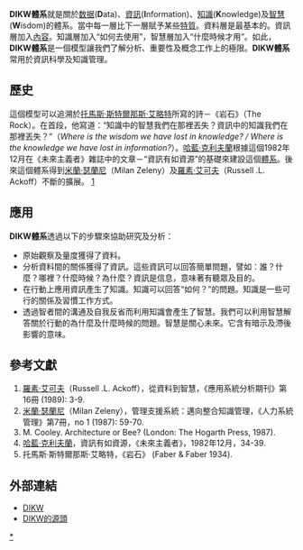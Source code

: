 '''DIKW體系'''就是關於[[数据|数据]]('''D'''ata)、[[資訊|資訊]]('''I'''nformation)、[[知識|知識]]('''K'''nowledge)及[[智慧|智慧]]('''W'''isdom)的體系。當中每一層比下一層賦予某些[[特質|特質]]。資料層是最基本的。資訊層加入[[內容|內容]]。知識層加入“如何去使用”，智慧層加入“什麼時候才用”。如此，'''DIKW體系'''是一個模型讓我們了解分析、重要性及概念工作上的極限。'''DIKW體系'''常用於資訊科學及知識管理。

== 歷史 ==
這個模型可以追溯於[[托馬斯·斯特爾那斯·艾略特|托馬斯·斯特爾那斯·艾略特]]所寫的詩－《岩石》（The Rock）。在首段，他寫道：“知識中的智慧我們在那裡丟失？資訊中的知識我們在那裡丟失？”（''Where is the wisdom we have lost in knowledge? / Where is the knowledge we have lost in information?''）。[[哈藍·克利夫蘭|哈藍·克利夫蘭]]根據這個1982年12月在《未來主義者》雜誌中的文章－“資訊有如資源”的基礎來建設這個[[體系|體系]]。後來這個體系得到[[米蘭·瑟蘭尼|米蘭·瑟蘭尼]]（Milan Zeleny）及[[羅素·艾可夫|羅素·艾可夫]]（Russell .L. Ackoff）不斷的擴展。 [https://web.archive.org/web/20051221151426/http://www-personal.si.umich.edu/~nsharma/dikw_origin.htm]

== 應用 ==
'''DIKW體系'''透過以下的步驟來協助研究及分析：
* 原始觀察及量度獲得了資料。
* 分析資料間的關係獲得了資訊。這些資訊可以回答簡單問題，譬如：誰？什麼？哪裡？什麼時候？為什麼？資訊是信息，意味著有聽眾及目的。
* 在行動上應用資訊產生了知識。知識可以回答“如何？”的問題。知識是一些可行的關係及習慣工作方式。
* 透過智者間的溝通及自我反省而利用知識會產生了智慧。我們可以利用智慧解答關於行動的為什麼及什麼時候的問題。智慧是關心未來。它含有暗示及滯後影響的意味。

== 參考文獻 ==
# [[羅素·艾可夫|羅素·艾可夫]]（Russell .L. Ackoff），從資料到智慧，《應用系統分析期刊》第16冊 (1989): 3-9.
# [[米蘭·瑟蘭尼|米蘭·瑟蘭尼]]（Milan Zeleny），管理支援系統：邁向整合知識管理，《人力系統管理》第7冊，no 1 (1987): 59-70.
# M. Cooley. Architecture or Bee? (London: The Hogarth Press, 1987).
# [[哈藍·克利夫蘭|哈藍·克利夫蘭]]，資訊有如資源，《未來主義者》，1982年12月，34-39.
# 托馬斯·斯特爾那斯·艾略特，《岩石》 (Faber & Faber 1934).

== 外部連結 ==
*[http://www.systems-thinking.org/dikw/dikw.htm DIKW]{{Wayback|url=http://www.systems-thinking.org/dikw/dikw.htm |date=20051226150945 }}
*[https://web.archive.org/web/20051221151426/http://www-personal.si.umich.edu/~nsharma/dikw_origin.htm DIKW的源頭]

[[Category:資訊科學|*]]